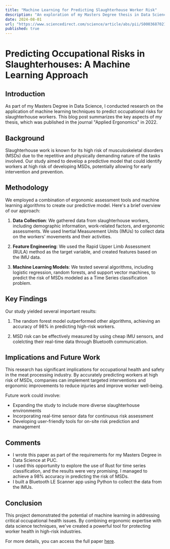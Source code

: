 ```yaml
---
title: "Machine Learning for Predicting Slaughterhouse Worker Risk"
description: "An exploration of my Masters Degree thesis in Data Science, focusing on using machine learning techniques to predict occupational risks for slaughterhouse workers."
date: 2024-08-01
url: "https://www.sciencedirect.com/science/article/abs/pii/S0003687021002039"
published: true
---
```


# Predicting Occupational Risks in Slaughterhouses: A Machine Learning Approach

## Introduction

As part of my Masters Degree in Data Science, I conducted research on the application of machine learning techniques to predict occupational risks for slaughterhouse workers. This blog post summarizes the key aspects of my thesis, which was published in the journal "Applied Ergonomics" in 2022.

## Background

Slaughterhouse work is known for its high risk of musculoskeletal disorders (MSDs) due to the repetitive and physically demanding nature of the tasks involved. Our study aimed to develop a predictive model that could identify workers at high risk of developing MSDs, potentially allowing for early intervention and prevention.

## Methodology

We employed a combination of ergonomic assessment tools and machine learning algorithms to create our predictive model. Here's a brief overview of our approach:

1. **Data Collection**: We gathered data from slaughterhouse workers, including demographic information, work-related factors, and ergonomic assessments. We used Inertial Measurement Units (IMUs) to collect data on the workers' movements and their activities.

2. **Feature Engineering**: We used the Rapid Upper Limb Assessment (RULA) method as the target variable, and created features based on the IMU data. 

3. **Machine Learning Models**: We tested several algorithms, including logistic regression, random forests, and support vector machines, to predict the risk of MSDs modeled as a Time Series classification problem.

## Key Findings

Our study yielded several important results:

1. The random forest model outperformed other algorithms, achieving an accuracy of 98% in predicting high-risk workers.

2. MSD risk can be effectively measured by using cheap IMU sensors, and colelcting their real-time data through Bluetooth communication.

## Implications and Future Work

This research has significant implications for occupational health and safety in the meat processing industry. By accurately predicting workers at high risk of MSDs, companies can implement targeted interventions and ergonomic improvements to reduce injuries and improve worker well-being.

Future work could involve:
- Expanding the study to include more diverse slaughterhouse environments
- Incorporating real-time sensor data for continuous risk assessment
- Developing user-friendly tools for on-site risk prediction and management

## Comments

- I wrote this paper as part of the requirements for my Masters Degree in Data Science at PUC.
- I used this opportunity to explore the use of Rust for time series classification, and the results were very promising. I managed to achieve a 98% accuracy in predicting the risk of MSDs.
- I built a Bluetooth LE Scanner app using Python to collect the data from the IMUs.

## Conclusion

This project demonstrated the potential of machine learning in addressing critical occupational health issues. By combining ergonomic expertise with data science techniques, we've created a powerful tool for protecting worker health in high-risk industries.

For more details, you can access the full paper [here](https://www.sciencedirect.com/science/article/abs/pii/S0003687021002039).
